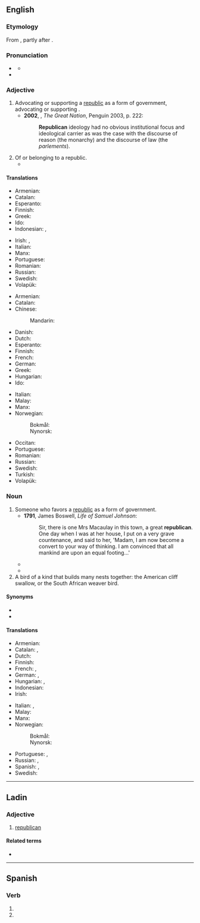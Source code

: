 {{also|Republican}}
==English==

===Etymology===
From {{suffix|en|republic|an}}, partly after {{der|en|fr|républicain}}.

===Pronunciation===
* {{a|UK}} {{IPA|en|/ɹɪˈpʌblɪkən/}}
** {{audio|en|LL-Q1860 (eng)-Vealhurl-republican.wav|Audio (UK)}}
* {{rhymes|en|pʌblɪkən}}

===Adjective===
{{en-adj}}

# Advocating or supporting a [[republic]] as a form of government, advocating or supporting {{l|en|republicanism}}. {{defdate|from 17th c.}}
#* '''2002''', {{w|Colin Jones (historian)|Colin Jones}}, ''The Great Nation'', Penguin 2003, p. 222:
#*: '''Republican''' ideology had no obvious institutional focus and ideological carrier as was the case with the discourse of reason (the monarchy) and the discourse of law (the ''parlements'').
# Of or belonging to a republic. {{defdate|from 17th c.}}
#* {{RQ:Macaulay History|1|The Roman emperors were '''republican''' magistrates named by the senate.}}

====Translations====
{{trans-top|favoring a republic as form of government, favoring republicanism}}
* Armenian: {{t+|hy|հանրապետական}}
* Catalan: {{t+|ca|republicà}}
* Esperanto: {{t|eo|respublikisma}}
* Finnish: {{t+|fi|tasavaltalainen}}
* Greek: {{t+|el|ρεπουμπλικάνος}}
* Ido: {{t+|io|republikista}}
* Indonesian: {{t+|id|republiken}}, {{t|id|republikan}}
{{trans-mid}}
* Irish: {{t|ga|poblachtach}}, {{t|ga|poblachtánach}}
* Italian: {{t+|it|repubblicano}}
* Manx: {{t|gv|pobblaghtagh}}
* Portuguese: {{t+|pt|republicano}}
* Romanian: {{t+|ro|republican}}
* Russian: {{t+|ru|республика́нский}}
* Swedish: {{t+|sv|republikansk}}
* Volapük: {{t|vo|repüblikimik}}
{{trans-bottom}}

{{trans-top|of or belonging to a republic}}
* Armenian: {{t+|hy|հանրապետական}}
* Catalan: {{t+|ca|republicà}}
* Chinese:
*: Mandarin: {{t-needed|cmn}}
* Danish: {{t|da|republikansk}}
* Dutch: {{t+|nl|republikeins}}
* Esperanto: {{t|eo|respublika}}
* Finnish: {{t+|fi|tasavaltalainen}}
* French: {{t+|fr|républicain}}
* German: {{t+|de|republikanisch}}
* Greek: {{t+|el|δημοκρατικός}}
* Hungarian: {{t+|hu|köztársasági}}
* Ido: {{t+|io|republikala}}
{{trans-mid}}
* Italian: {{t+|it|repubblicano}}
* Malay: {{t|ms|republik}}
* Manx: {{t|gv|pobblaghtagh}}
* Norwegian:
*: Bokmål: {{t|nb|republikansk}}
*: Nynorsk: {{t|nn|republikansk}}
* Occitan: {{t|oc|republican}}
* Portuguese: {{t+|pt|republicano}}
* Romanian: {{t+|ro|republican}}
* Russian: {{t+|ru|республика́нский}}
* Swedish: {{t+|sv|republikansk}}
* Turkish: {{t|tr|cumhuriyet}}
* Volapük: {{t+|vo|repüblikik}}
{{trans-bottom}}

===Noun===
{{en-noun}}

# Someone who favors a [[republic]] as a form of government. {{defdate|from 17th c.}}
#* '''1791''', James Boswell, ''Life of Samuel Johnson'':
#*: Sir, there is one Mrs Macaulay in this town, a great '''republican'''. One day when I was at her house, I put on a very grave countenance, and said to her, 'Madam, I am now become a convert to your way of thinking. I am convinced that all mankind are upon an equal footing...'
#* {{quote-book|1=en|year=2005|author=Sean Dooley|authorlink=Sean Dooley|title=The Big Twitch|publisher=Allen and Unwin|location=Sydney|page=247|passage=I guess I am a bit of a '''republican''' at heart but I would love to be introduced to the Prince just to be able to grip him off about seeing the Noisy Scrub-bird.}}
#* {{quote-journal|en|passage=Nationalists and republicans need to adopt a new approach to convince unionists of the merits of uniting Ireland, Gerry Adams has said.|work=Independent.ie|title=New approach needed to convince unionists about United Ireland, Adams tell conference|author=David Young|date=24 June 2017}}
# A bird of a kind that builds many nests together: the American cliff swallow, or the South African weaver bird.

====Synonyms====
* {{l|en|anti-monarchist}}
* {{l|en|antiroyalist}}

====Translations====
{{trans-top|someone who favors a republic}}
* Armenian: {{t+|hy|հանրապետական}}
* Catalan: {{t+|ca|republicà|m}}, {{t+|ca|republicana|f}}
* Dutch: {{t+|nl|republikein}}
* Finnish: {{t+|fi|tasavaltalainen}}
* French: {{t+|fr|républicain|m}}, {{t+|fr|républicaine|f}}
* German: {{t+|de|Republikaner|m}}, {{t|de|Republikanerin|f}}
* Hungarian: {{t+|hu|republikánus}}, {{t|hu|köztársaságpárti}}
* Indonesian: {{t+|id|republiken}}
* Irish: {{t|ga|poblachtach|m}}
{{trans-mid}}
* Italian: {{t+|it|repubblicano|m}}, {{t+|it|repubblicana|f}}
* Malay: {{t|ms|republikan}}
* Manx: {{t|gv|pobblaghtagh|m}}
* Norwegian:
*: Bokmål: {{t+|nb|republikaner|m}}
*: Nynorsk: {{t|nn|republikanar|m}}
* Portuguese: {{t+|pt|republicano|m}}, {{t+|pt|republicana|f}}
* Russian: {{t+|ru|республика́нец|m}}, {{t+|ru|республика́нка|f}}
* Spanish: {{t|es|republicano|m}}, {{t|es|republicana|f}}
* Swedish: {{t+|sv|republikan|c}}
{{trans-bottom}}

----

==Ladin==

===Adjective===
{{lld-adj|republican}}

# [[#English|republican]]

====Related terms====
* {{l|lld|republica}}

----

==Spanish==

===Verb===
{{head|es|verb form}}

# {{es-verb form of|republicar|ending=-ar|mood=indicative|tense=present|number=p|person=2|formal=y}}
# {{es-verb form of|republicar|ending=-ar|mood=indicative|tense=present|number=p|person=3}}